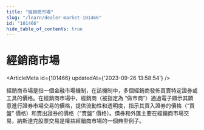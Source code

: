 ```yaml
---
title: "經銷商市場"
slug: "/learn/dealer-market-101466"
id: "101466"
hide_table_of_contents: true
---
```



# 經銷商市場

<ArticleMeta id={101466} updatedAt={'2023-09-26 13:58:54'} />
<div className='border-solid border-b border-t-0 my-4 border-[var(--ifm-color-gray-300)]' />

經銷商市場是指一個金融市場機制，在該機制中，多個經銷商發佈買賣特定證券或工具的價格。在經銷商市場中，經銷商（被指定為 “做市商”）通過電子顯示其願意進行證券市場交易的價格，提供流動性和透明度，指示其買入證券的價格（“買盤” 價格）和賣出證券的價格（“賣盤” 價格）。債券和外匯主要在經銷商市場交易，納斯達克股票交易是權益經銷商市場的一個典型例子。

